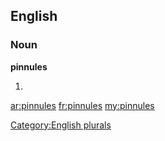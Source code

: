 ==English==

===Noun===
'''pinnules'''

# {{plural of|[[pinnule]]}}

[[Category:English plurals]]

[[ar:pinnules]]
[[fr:pinnules]]
[[my:pinnules]]